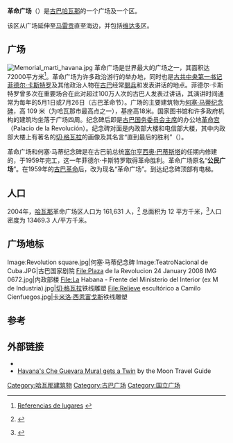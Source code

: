 {{Infobox settlement
|official_name          = Plaza de la Revolución
|other_name             = 革命广场
|native_name            =
|nickname               =
|settlement_type        = 区
|motto                  =
|image_skyline          = Plaza_of_the_Revolution.JPG
|imagesize              =
|image_caption          = 革命广场
|image_flag             =
|flag_size              =
|image_seal             =
|seal_size              =
|image_shield           =
|shield_size            =
|city_logo              =
|citylogo_size          =
|image_map              =
|mapsize                =
|map_caption            =
|map_caption1           =
|image_dot_map          =
|dot_mapsize            = 250px
|dot_map_caption        = 革命广场在[[哈瓦那|哈瓦那]]的位置
|dot_x = 75 |dot_y = 40
|pushpin_map            =
|pushpin_label_position =
|pushpin_map_caption    =
|pushpin_mapsize        =
|coordinates_display    = inline,title
|coordinates_region     = CU
|subdivision_type       = Country
|subdivision_name       = {{flag|Cuba}}
|subdivision_type1      = [[省|省]]
|subdivision_name1      = [[哈瓦那|哈瓦那]]
|subdivision_type2      =
|subdivision_name2      =
|subdivision_type3      =
|subdivision_name3      =
|subdivision_type4      =
|subdivision_name4      =
|government_footnotes   =
|government_type        =
|leader_title           =
|leader_name            =
|leader_title1          =
|leader_name1           =
|leader_title2          =
|leader_name2           =
|leader_title3          =
|leader_name3           =
|leader_title4          =
|leader_name4           =
|established_title      =
|established_date       =
|established_title2     = <!-- Incorporated (town) -->
|established_date2      =
|established_title3     = <!-- Incorporated (city) -->
|established_date3      =
|area_magnitude         =
|unit_pref                =
|area_footnotes           =<ref name=statoids/>
|area_total_km2           = 12
|area_land_km2            = <!--See table @ Template:Infobox Settlement for details on automatic unit conversion-->
|area_water_km2           =
|area_land_sq_mi          =
|area_blank1_title        =
|area_blank1_km2          =
<!-- Population   ----------------------->
|population_as_of               = 2004
|population_footnotes           =<ref name=atenas/>
|population_note                =
|population_total               = 161631
|population_density_km2         = 13469.3
|population_urban               =
|population_density_urban_km2   =
|population_blank1_title        =
|population_blank1              =
<!-- General information  --------------->
|timezone               = [[东部标准时间|东部标准时间]]
|utc_offset             = -5
|timezone_DST           =
|utc_offset_DST         =
|latd= 23|latm= 07|lats= 28|latNS=N
|longd= 82|longm= 23|longs= 10|longEW=W
|elevation_footnotes    =  
|elevation_m            = 30
|postal_code_type       =
|postal_code            =
|area_code              = +53-7
|blank_name             =
|blank_info             =
|blank1_name            =
|blank1_info            =
|website                =
|footnotes              =
}}
'''革命广场'''（{{lang-es|Plaza de la Revolución}}）是[[古巴|古巴]][[哈瓦那|哈瓦那]]的一个广场及一个区。

该区从广场延伸至[[马雷贡|马雷贡]]直至海边，并包括[[维达多|维达多]]区。

== 广场 ==
[[File:Memorial_marti_havana.jpg|thumb]]
革命广场是世界最大的广场之一，其面积达72000平方米<ref>[http://www.cip.cu/webcip/eventos/serv_espec/inocentes/referencias/lugar.html Referencias de lugares] {{webarchive|url=https://web.archive.org/web/20070427205019/http://www.cip.cu/webcip/eventos/serv_espec/inocentes/referencias/lugar.html |date=2007-04-27 }}</ref>。革命广场为许多政治游行的举办地，同时也是[[古共中央第一书记|古共中央第一书记]][[菲德尔·卡斯特罗|菲德尔·卡斯特罗]]及其他政治人物在[[古巴|古巴]]经常[[閱兵|閱兵]]和发表讲话的地点。菲德尔·卡斯特罗曾多次在重要场合在此对超过100万人次的古巴人发表过讲话，其演讲时间通常为每年的5月1日或7月26日（古巴革命节）。广场的主要建筑物为[[何塞·马蒂纪念碑|何塞·马蒂纪念碑]]，高 109 米（为哈瓦那市最高点之一），基座高18米。国家图书馆和许多政府机构的建筑均坐落于广场四周。纪念碑后即是[[古巴国务委员会主席|古巴国务委员会主席]]的办公地[[w:es:Palacio_de_la_Revolución|革命宫]]（Palacio de la Revolución）。纪念碑对面是内政部大楼和电信部大楼，其中内政部大楼上有著名的[[切·格瓦拉|切·格瓦拉]]的画像及其名言“直到最后的胜利”（{{lang|es|Hasta la Victoria Siempre}}）。

革命广场和何塞·马蒂纪念碑是在古巴前总统[[富尔亨西奥·巴蒂斯塔|富尔亨西奥·巴蒂斯塔]]的任期内修建的，于1959年完工，这一年菲德尔·卡斯特罗取得革命胜利。革命广场原名“'''公民广场'''”。在1959年的[[古巴革命|古巴革命]]后，改为现名“革命广场”。到达纪念碑顶部有电梯。

== 人口 ==
2004年，[[哈瓦那|哈瓦那]]革命广场区人口为 161,631 人，<ref name=atenas>{{Cite web|url=http://www.atenas.inf.cu/todo/Estadisticas/TABLA%20No_3balance.htm |title=2004 Population trends, by Province and Municipality |author=Atenas.cu |year=2004 |accessdate=2007-12-16 |deadurl=yes |archiveurl=https://web.archive.org/web/20070927111826/http://www.atenas.inf.cu/todo/Estadisticas/TABLA%2BNo_3balance.htm |archivedate=2007-09-27 }} {{Es icon}}</ref> 总面积为 12 平方千米，<ref name=statoids>{{Cite web|url=http://www.statoids.com/ycu.html|title=Municipios of Cuba|author=Statoids|accessdate=2007-12-16|date=July 2003|archive-date=2007-10-12|archive-url=https://web.archive.org/web/20071012141831/http://statoids.com/ycu.html|dead-url=no}}</ref>人口密度为 13469.3 人/平方千米。

== 广场地标 ==
<gallery>
Image:Revolution square.jpg|何塞·马蒂纪念碑
Image:TeatroNacional de Cuba.JPG|古巴国家剧院
File:Plaza de la Revolucion 24 January 2008 IMG 0672.jpg|内政部楼
File:La Habana - Frente del Ministerio del Interior (ex M de Industria).jpg|[[切·格瓦拉|切·格瓦拉]]铁线雕塑
File:Relieve escultórico a Camilo Cienfuegos.jpg|[[卡米洛·西恩富戈斯|卡米洛·西恩富戈斯]]铁线雕塑
</gallery>

== 参考 ==
{{Reflist}}

== 外部链接 ==
*{{cite web|url=http://www.cuba.cu/memorial/infor.htm|title=Historia del memorial|publisher=Memorial José Martí|accessdate=26 March 2007|language=es|deadurl=yes|archiveurl=https://web.archive.org/web/20070203203809/http://cuba.cu/memorial/infor.htm|archivedate=2007-02-03}}
*[https://web.archive.org/web/20100117025821/http://www.moon.com/blogs/cuba-costa-rica/havanas-che-guevara-mural-gets-twin Havana's Che Guevara Mural gets a Twin] by the Moon Travel Guide

[[Category:哈瓦那建筑物|Category:哈瓦那建筑物]]
[[Category:古巴广场|Category:古巴广场]]
[[Category:国立广场|Category:国立广场]]